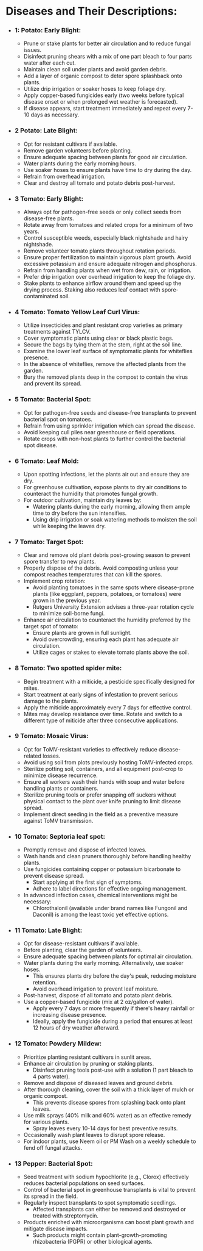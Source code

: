 # Diseases and Their Descriptions:

- ### 1: Potato: Early Blight:  
  - Prune or stake plants for better air circulation and to reduce fungal issues.
  - Disinfect pruning shears with a mix of one part bleach to four parts water after each cut.
  - Maintain clean soil under plants and avoid garden debris.
  - Add a layer of organic compost to deter spore splashback onto plants.
  - Utilize drip irrigation or soaker hoses to keep foliage dry.
  - Apply copper-based fungicides early (two weeks before typical disease onset or when prolonged wet weather is forecasted).
  - If disease appears, start treatment immediately and repeat every 7-10 days as necessary.
- ### 2 Potato: Late Blight:
  - Opt for resistant cultivars if available.
  - Remove garden volunteers before planting.
  - Ensure adequate spacing between plants for good air circulation.
  - Water plants during the early morning hours.
  - Use soaker hoses to ensure plants have time to dry during the day.
  - Refrain from overhead irrigation.
  - Clear and destroy all tomato and potato debris post-harvest.

- ### 3 Tomato: Early Blight:
  - Always opt for pathogen-free seeds or only collect seeds from disease-free plants.
  - Rotate away from tomatoes and related crops for a minimum of two years.
  - Control susceptible weeds, especially black nightshade and hairy nightshade.
  - Remove volunteer tomato plants throughout rotation periods.
  - Ensure proper fertilization to maintain vigorous plant growth. Avoid excessive potassium and ensure adequate nitrogen and phosphorus.
  - Refrain from handling plants when wet from dew, rain, or irrigation.
  - Prefer drip irrigation over overhead irrigation to keep the foliage dry.
  - Stake plants to enhance airflow around them and speed up the drying process. Staking also reduces leaf contact with spore-contaminated soil.


- ### 4 Tomato: Tomato Yellow Leaf Curl Virus:  
    - Utilize insecticides and plant resistant crop varieties as primary treatments against TYLCV.
    - Cover symptomatic plants using clear or black plastic bags.
    - Secure the bags by tying them at the stem, right at the soil line.
    - Examine the lower leaf surface of symptomatic plants for whiteflies presence.
    - In the absence of whiteflies, remove the affected plants from the garden.
    - Bury the removed plants deep in the compost to contain the virus and prevent its spread.


- ### 5 Tomato: Bacterial Spot:  
    - Opt for pathogen-free seeds and disease-free transplants to prevent bacterial spot on tomatoes.
    - Refrain from using sprinkler irrigation which can spread the disease.
    - Avoid keeping cull piles near greenhouse or field operations.
    - Rotate crops with non-host plants to further control the bacterial spot disease.



- ### 6 Tomato: Leaf Mold:   
    - Upon spotting infections, let the plants air out and ensure they are dry.
    - For greenhouse cultivation, expose plants to dry air conditions to counteract the humidity that promotes fungal growth.
    - For outdoor cultivation, maintain dry leaves by:
        - Watering plants during the early morning, allowing them ample time to dry before the sun intensifies.
        - Using drip irrigation or soak watering methods to moisten the soil while keeping the leaves dry.
 
- ### 7 Tomato: Target Spot:  
  - Clear and remove old plant debris post-growing season to prevent spore transfer to new plants.
  - Properly dispose of the debris. Avoid composting unless your compost reaches temperatures that can kill the spores.
  - Implement crop rotation:
    - Avoid planting tomatoes in the same spots where disease-prone plants (like eggplant, peppers, potatoes, or tomatoes) were grown in the previous year.
    - Rutgers University Extension advises a three-year rotation cycle to minimize soil-borne fungi.
  - Enhance air circulation to counteract the humidity preferred by the target spot of tomato:
    - Ensure plants are grown in full sunlight.
    - Avoid overcrowding, ensuring each plant has adequate air circulation.
    - Utilize cages or stakes to elevate tomato plants above the soil.

- ### 8 Tomato: Two spotted spider mite:
    - Begin treatment with a miticide, a pesticide specifically designed for mites.
    - Start treatment at early signs of infestation to prevent serious damage to the plants.
    - Apply the miticide approximately every 7 days for effective control.
    - Mites may develop resistance over time. Rotate and switch to a different type of miticide after three consecutive applications.


- ### 9 Tomato: Mosaic Virus:
    - Opt for ToMV-resistant varieties to effectively reduce disease-related losses.
    - Avoid using soil from plots previously hosting ToMV-infected crops.
    - Sterilize potting soil, containers, and all equipment post-crop to minimize disease recurrence.
    - Ensure all workers wash their hands with soap and water before handling plants or containers.
    - Sterilize pruning tools or prefer snapping off suckers without physical contact to the plant over knife pruning to limit disease spread.
    - Implement direct seeding in the field as a preventive measure against ToMV transmission.


- ### 10 Tomato: Septoria leaf spot:
    - Promptly remove and dispose of infected leaves.
    - Wash hands and clean pruners thoroughly before handling healthy plants.
    - Use fungicides containing copper or potassium bicarbonate to prevent disease spread.
        - Start applying at the first sign of symptoms.
        - Adhere to label directions for effective ongoing management.
    - In advanced infection cases, chemical interventions might be necessary:
        - Chlorothalonil (available under brand names like Fungonil and Daconil) is among the least toxic yet effective options.



- ### 11 Tomato: Late Blight:
    - Opt for disease-resistant cultivars if available.
    - Before planting, clear the garden of volunteers.
    - Ensure adequate spacing between plants for optimal air circulation.
    - Water plants during the early morning. Alternatively, use soaker hoses.
        - This ensures plants dry before the day's peak, reducing moisture retention.
        - Avoid overhead irrigation to prevent leaf moisture.
    - Post-harvest, dispose of all tomato and potato plant debris.
    - Use a copper-based fungicide (mix at 2 oz/gallon of water). 
        - Apply every 7 days or more frequently if there's heavy rainfall or increasing disease presence.
        - Ideally, apply the fungicide during a period that ensures at least 12 hours of dry weather afterward.


- ### 12 Tomato: Powdery Mildew:
    - Prioritize planting resistant cultivars in sunlit areas.
    - Enhance air circulation by pruning or staking plants.
        - Disinfect pruning tools post-use with a solution (1 part bleach to 4 parts water).
    - Remove and dispose of diseased leaves and ground debris.
    - After thorough cleaning, cover the soil with a thick layer of mulch or organic compost.
        - This prevents disease spores from splashing back onto plant leaves.
    - Use milk sprays (40% milk and 60% water) as an effective remedy for various plants.
        - Spray leaves every 10-14 days for best preventive results.
    - Occasionally wash plant leaves to disrupt spore release.
    - For indoor plants, use Neem oil or PM Wash on a weekly schedule to fend off fungal attacks.


- ### 13 Pepper: Bacterial Spot:
    - Seed treatment with sodium hypochlorite (e.g., Clorox) effectively reduces bacterial populations on seed surfaces.
    - Control of bacterial spot in greenhouse transplants is vital to prevent its spread in the field.
    - Regularly inspect transplants to spot symptomatic seedlings.
        - Affected transplants can either be removed and destroyed or treated with streptomycin.
    - Products enriched with microorganisms can boost plant growth and mitigate disease impacts.
        - Such products might contain plant-growth-promoting rhizobacteria (PGPR) or other biological agents.





[Python]:<https://www.python.org/>
[Google Colab]:<https://colab.research.google.com/>
[TensorFlow]:<https://www.tensorflow.org/>
[Numpy]:<https://numpy.org/>
[Flask]:<https://flask.palletsprojects.com/en/2.3.x/>
[PyCharm IDE]:<https://www.jetbrains.com/pycharm/>
[Next.js]:<https://nextjs.org/docs>
[TailwindCSS]:<https://tailwindcss.com/>
[Typescript]:<https://www.typescriptlang.org/>
[Shadcn UI]:<https://ui.shadcn.com/>
[ESLint]:<https://eslint.org/>
[Git and GitHub]:<https://github.com/>
[Vercel]:<https://vercel.com/>
[npm]:<https://www.npmjs.com/>